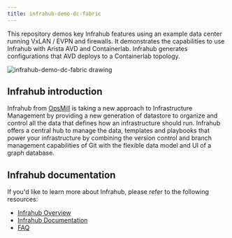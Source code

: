 ```yaml
---
title: infrahub-demo-dc-fabric
---
```


This repository demos key Infrahub features using an example data center running VxLAN / EVPN and firewalls. It demonstrates the capabilities to use Infrahub with Arista AVD and Containerlab. Infrahub generates configurations that AVD deploys to a Containerlab topology.

![infrahub-demo-dc-fabric drawing](../../infrahub-demo-dc-fabric.excalidraw.svg)

## Infrahub introduction

Infrahub from [OpsMill](https://opsmill.com) is taking a new approach to Infrastructure Management by providing a new generation of datastore to organize and control all the data that defines how an infrastructure should run. Infrahub offers a central hub to manage the data, templates and playbooks that power your infrastructure by combining the version control and branch management capabilities of Git with the flexible data model and UI of a graph database.

## Infrahub documentation

If you'd like to learn more about Infrahub, please refer to the following resources:

- [Infrahub Overview](https://docs.infrahub.app/overview/)
- [Infrahub Documentation](https://docs.infrahub.app/)
- [FAQ](https://docs.infrahub.app/faq/)
